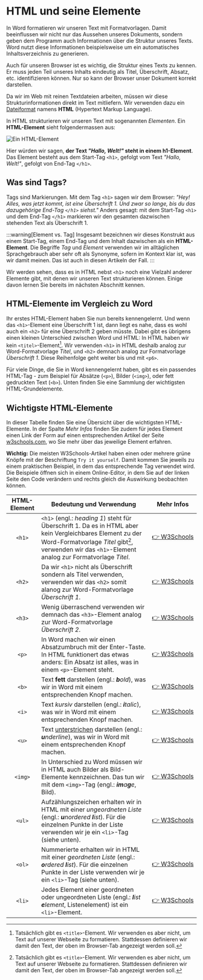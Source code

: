 # HTML und seine Elemente
In Word formatieren wir unseren Text mit Formatvorlagen. Damit beeinflussen wir nicht nur das Aussehen unseres Dokuments, sondern geben dem Programm auch Informationen über die Struktur unseres Texts. Word nutzt diese Informationen beispielsweise um ein automatisches Inhaltsverzeichnis zu generieren.

Auch für unseren Browser ist es wichtig, die Struktur eines Texts zu kennen. Er muss jeden Teil unseres Inhalts eindeutig als Titel, Überschrift, Absatz, etc. identifizieren können. Nur so kann der Browser unser Dokument korrekt darstellen.

Da wir im Web mit reinen Textdateien arbeiten, müssen wir diese Strukturinformationen direkt im Text mitliefern. Wir verwenden dazu ein [Dateiformat](../HTML-CSS#dateiformat-statt-papierformat) namens **HTML** (Hypertext Markup Language).

In HTML strukturieren wir unseren Text mit sogenannten _Elementen_. Ein **HTML-Element** sieht folgendermassen aus:

![Ein HTML-Element](img/html-element.png)

Hier würden wir sagen, **der Text _"Hallo, Welt!"_ steht in einem h1-Element**. Das Element besteht aus dem Start-Tag `<h1>`, gefolgt vom Text _"Hallo, Welt!"_, gefolgt von End-Tag `</h1>`.

## Was sind Tags?
Tags sind Markierungen. Mit dem Tag `<h1>` sagen wir dem Browser: _"Hey! Alles, was jetzt kommt, ist eine Überschrift 1. Und zwar so lange, bis du das dazugehörige End-Tag `</h1>` siehst."_ Anders gesagt: mit dem Start-Tag `<h1>` und dem End-Tag `</h1>` markieren wir den gesamten dazwischen stehenden Text als Überschrift 1.

:::warning[Element vs. Tag]
Insgesamt bezeichnen wir dieses Konstrukt aus einem Start-Tag, einem End-Tag und dem Inhalt dazwischen als ein **HTML-Element**. Die Begriffe _Tag_ und _Element_ verwenden wir im alltäglichen Sprachgebrauch aber sehr oft als Synonyme, sofern im Kontext klar ist, was wir damit meinen. Das ist auch in diesen Artikeln der Fall.
:::

Wir werden sehen, dass es in HTML nebst `<h1>` noch eine Vielzahl anderer Elemente gibt, mit denen wir unseren Text strukturieren können. Einige davon lernen Sie bereits im nächsten Abschnitt kennen.

## HTML-Elemente im Vergleich zu Word
Ihr erstes HTML-Element haben Sie nun bereits kennengelernt. Und wenn das `<h1>`-Element eine Überschrift 1 ist, dann liegt es nahe, dass es wohl auch ein `<h2>` für eine Überschrift 2 geben müsste. Dabei gibt es übrigens einen kleinen Unterschied zwischen Word und HTML: In HTML haben wir kein `<titel>`-Element[^1]. Wir verwenden `<h1>` in HTML deshalb analog zur Word-Formatvorlage _Titel_, und `<h2>` demnach analog zur Formatvorlage _Überschrift 1_. Diese Reihenfolge geht weiter bis und mit `<p6>`.

Für viele Dinge, die Sie in Word kennengelernt haben, gibt es ein passendes HTML-Tag - zum Beispiel für Absätze (`<p>`), Bilder (`<img>`), oder fett gedruckten Text (`<b>`). Unten finden Sie eine Sammlung der wichtigsten HTML-Grundelemente.

## Wichtigste HTML-Elemente
In dieser Tabelle finden Sie eine Übersicht über die wichtigsten HTML-Elemente. In der Spalte _Mehr Infos_ finden Sie zudem für jedes Element einen Link der Form auf einen entsprechenden Artikel der Seite [w3schools.com](https://www.w3schools.com/), wo Sie mehr über das jeweilige Element erfahren.

**Wichtig:** Die meisten W3Schools-Artikel haben einen oder mehrere grüne Knöpfe mit der Beschriftung `Try it yourself`. Damit kommen Sie jeweils zu einem praktischen Beispiel, in dem das entsprechende Tag verwendet wird. Die Beispiele öffnen sich in einem Online-Editor, in dem Sie auf der linken Seite den Code verändern und rechts gleich die Auswirkung beobachten können.

| HTML-Element | Bedeutung und Verwendung                                                                                                                                                                                            | Mehr Infos                                                      |
|:------------:|---------------------------------------------------------------------------------------------------------------------------------------------------------------------------------------------------------------------|-----------------------------------------------------------------|
|    `<h1>`    | `<h1>` (engl.: _heading 1_) steht für  Überschrift 1. Da es in HTML aber kein Vergleichbares Element zu der Word-Formatvorlage _Titel_ gibt[^1], verwenden wir das `<h1>`-Element analog zur Formatvorlage _Titel_. | [👉&nbsp;W3Schools](https://www.w3schools.com/tags/tag_hn.asp)  |
|    `<h2>`    | Da wir `<h1>` nicht als Überschrift sondern als Titel verwenden, verwenden wir das `<h2>` somit alanog zur Word-Formatvorlage _Überschrift 1_.                                                                      | [👉&nbsp;W3Schools](https://www.w3schools.com/tags/tag_hn.asp)  |
|    `<h3>`    | Wenig überraschend verwenden wir demnach das `<h3>`-Element analog zur Word-Formatvorlage _Überschrift 2_.                                                                                                          | [👉&nbsp;W3Schools](https://www.w3schools.com/tags/tag_hn.asp)  |
|    `<p>`     | In Word machen wir einen Absatzumbruch mit der Enter-Taste. In HTML funktionert das etwas anders: Ein Absatz ist alles, was in einem `<p>`-Element steht.                                                           | [👉&nbsp;W3Schools](https://www.w3schools.com/tags/tag_p.asp)   |
|    `<b>`     | Text **fett** darstellen (engl.: _**b**old_), was wir in Word mit einem entsprechenden Knopf machen.                                                                                                                | [👉&nbsp;W3Schools](https://www.w3schools.com/tags/tag_b.asp)   |
|    `<i>`     | Text _kursiv_ darstellen (engl.: _**i**talic_), was wir in Word mit einem entsprechenden Knopf machen.                                                                                                              | [👉&nbsp;W3Schools](https://www.w3schools.com/tags/tag_i.asp)   |
|    `<u>`     | Text <u>unterstrichen</u> darstellen (engl.: _**u**nderline_), was wir in Word mit einem entsprechenden Knopf machen.                                                                                               | [👉&nbsp;W3Schools](https://www.w3schools.com/tags/tag_u.asp)   |
|   `<img>`    | In Unterschied zu Word müssen wir in HTML auch Bilder als Bild-Elemente kennzeichnen. Das tun wir mit dem `<img>`-Tag (engl.: _**im**a**g**e_, Bild).                                                               | [👉&nbsp;W3Schools](https://www.w3schools.com/tags/tag_img.asp) |
|    `<ul>`    | Aufzählungszeichen erhalten wir in HTML mit einer _ungeordneten Liste_ (engl.: _**u**nordered **l**ist_). Für die einzelnen Punkte in der Liste verwenden wir je ein `<li>`-Tag (siehe unten).                      | [👉&nbsp;W3Schools](https://www.w3schools.com/tags/tag_ul.asp)  |
|    `<ol>`    | Nummerierte erhalten wir in HTML mit einer _geordneten Liste_ (engl.: _**o**rdered **l**ist_). Für die einzelnen Punkte in der Liste verwenden wir je ein `<li>`-Tag (siehe unten).                                 | [👉&nbsp;W3Schools](https://www.w3schools.com/tags/tag_ol.asp)  |
|    `<li>`    | Jedes Element einer geordneten oder ungeordneten Liste (engl.: _**l**ist **e**lement_, Listenelement) ist ein `<li>`-Element.                                                                                       | [👉&nbsp;W3Schools](https://www.w3schools.com/tags/tag_li.asp)  |

[^1]: Tatsächlich gibt es `<title>`-Element. Wir verwenden es aber nicht, um Text auf unserer Webseite zu formatieren. Stattdessen definieren wir damit den Text, der oben im Browser-Tab angezeigt werden soll.
